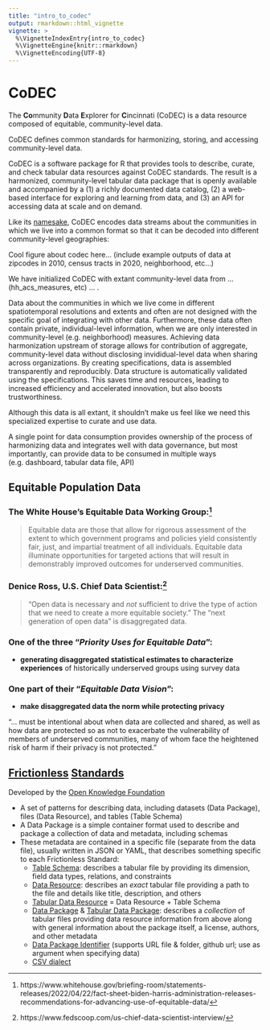 ```yaml
---
title: "intro_to_codec"
output: rmarkdown::html_vignette
vignette: >
  %\VignetteIndexEntry{intro_to_codec}
  %\VignetteEngine{knitr::rmarkdown}
  %\VignetteEncoding{UTF-8}
---
```


# CoDEC

The **Co**mmunity **D**ata **E**xplorer for **C**incinnati (CoDEC) is a data resource composed of equitable, community-level data.

CoDEC defines common standards for harmonizing, storing, and accessing community-level data.

CoDEC is a software package for R that provides tools to describe, curate, and check tabular data resources against CoDEC standards. The result is a harmonized, community-level tabular data package that is openly available and accompanied by a (1) a richly documented data catalog, (2) a web-based interface for exploring and learning from data, and (3) an API for accessing data at scale and on demand.

Like its [namesake](https://en.wikipedia.org/wiki/Codec), CoDEC encodes data streams about the communities in which we live into a common format so that it can be decoded into different community-level geographies:

Cool figure about codec here... (include example outputs of data at zipcodes in 2010, census tracts in 2020, neighborhood, etc...)

We have initialized CoDEC with extant community-level data from ... (hh_acs_measures, etc) ... .

Data about the communities in which we live come in different spatiotemporal resolutions and extents and often are not designed with the specific goal of integrating with other data. Furthermore, these data often contain private, individual-level information, when we are only interested in community-level (e.g. neighborhood) measures. Achieving data harmonization upstream of storage allows for contribution of aggregate, community-level data without disclosing invididual-level data when sharing across organizations. By creating specifications, data is assembled transparently and reproducibly.  Data structure is automatically validated using the specifications. This saves time and resources, leading to increased efficiency and accelerated innovation, but also boosts trustworthiness.

Although this data is all extant, it shouldn't make us feel like we need this specialized expertise to curate and use data.

A single point for data consumption provides ownership of the process of harmonizing data and integrates well with data governance, but most importantly, can provide data to be consumed in multiple ways (e.g. dashboard, tabular data file, API)

## Equitable Population Data

### The White House's Equitable Data Working Group:^[https://www.whitehouse.gov/briefing-room/statements-releases/2022/04/22/fact-sheet-biden-harris-administration-releases-recommendations-for-advancing-use-of-equitable-data/]

> Equitable data are those that allow for rigorous assessment of the extent to which government programs and policies yield consistently fair, just, and impartial treatment of all individuals. Equitable data illuminate opportunities for targeted actions that will result in demonstrably improved outcomes for underserved communities.

### Denice Ross, U.S. Chief Data Scientist:^[https://www.fedscoop.com/us-chief-data-scientist-interview/]

> "Open data is necessary and *not* sufficient to drive the type of action that we need to create a more equitable society."  The "next generation of open data" is disaggregated data.

### One of the three "*Priority Uses for Equitable Data*":

- **generating disaggregated statistical estimates to characterize experiences** of historically underserved groups using survey data

### One part of their "*Equitable Data Vision*":

- **make disaggregated data the norm while protecting privacy**

"... must be intentional about when data are collected and shared, as well as how data are protected so as not to exacerbate the vulnerability of members of underserved communities, many of whom face the heightened risk of harm if their privacy is not protected."


## [Frictionless](https://frictionlessdata.io/) [Standards](https://specs.frictionlessdata.io/)

Developed by the [Open Knowledge Foundation](https://okfn.org/) 

- A set of patterns for describing data, including datasets (Data Package), files (Data Resource), and tables (Table Schema)
- A Data Package is a simple container format used to describe and package a collection of data and metadata, including schemas
- These metadata are contained in a specific file (separate from the data file), usually written in JSON or YAML, that describes something specific to each Frictionless Standard:
  - [Table Schema](https://specs.frictionlessdata.io/table-schema/): describes a tabular file by providing its dimension, field data types, relations, and constraints
  - [Data Resource](https://specs.frictionlessdata.io/data-resource/): describes an *exact* tabular file providing a path to the file and details like title, description, and others
  - [Tabular Data Resource](https://specs.frictionlessdata.io/tabular-data-resource/) = Data Resource + Table Schema
  - [Data Package](https://specs.frictionlessdata.io/data-package/) & [Tabular Data Package](https://specs.frictionlessdata.io/tabular-data-package/): describes a *collection* of tabular files providing data resource information from above along with general information about the package itself, a license, authors, and other metadata
  - [Data Package Identifier](https://specs.frictionlessdata.io/data-package-identifier/) (supports URL file & folder, github url; use as argument when specifying data)
  - [CSV dialect](https://specs.frictionlessdata.io/csv-dialect/)

